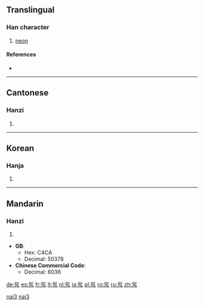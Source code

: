 ==Translingual==

===Han character===
{{Han char|rn=84|rad=气|as=02|sn=6|four=8021<sub>7</sub>|canj=人弓弓竹尸 (ONNHS)}}

# [[neon]]

====References====
* {{Han ref|kx=0599.041|dkj=17045|hdz=32010.050|uh=6C16|ud=27670|bh=A6BB|bd=42683}}

----

==Cantonese==

===Hanzi===
{{yue-hanzi|jyut=|y=naai5}}

# {{defn|lang=yue|sort=气02}}
----

==Korean==

===Hanja===
{{ko-hanja|hangeul=내|eumhun=|rv=nae|mr=nae|y=nay}}

# {{defn|lang=ko|sort=气02}}
----

==Mandarin==

===Hanzi===
{{cmn-hanzi|pin=[[nǎi]] ([[nai3]])|wg=nai<sup>3</sup>}}

# {{defn|lang=cmn|sort=气02}}

* '''GB''':
** Hex: C4CA
** Decimal: 50378
* '''Chinese Commercial Code''':
** Decimal: 6036

[[Category:cmn:Chemical elements in simplified script|nai3]]
[[Category:cmn:Chemical elements in traditional script|nai3]]

[[de:氖]]
[[es:氖]]
[[fr:氖]]
[[lt:氖]]
[[nl:氖]]
[[ja:氖]]
[[pl:氖]]
[[ro:氖]]
[[ru:氖]]
[[zh:氖]]